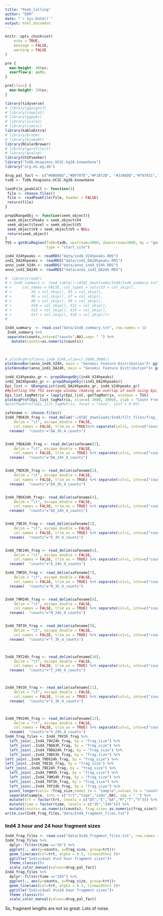 ```yaml
---
title: "Peak_Calling"
author: "ERM"
date: "`r Sys.Date()`"
output: html_document
---
```


```r
knitr::opts_chunk$set(
	echo = TRUE,
	message = FALSE,
	warning = FALSE
)
```

```css
pre {
  max-height: 400px;
  overflow-y: auto;
}

pre[class] {
  max-height: 200px;
}
```

```r
library(tidyverse)
# library(ggsignif)
# library(cowplot)
# library(ggpubr)
# library(scales)
# library(sjmisc)
library(kableExtra)
# library(broom)
# library(biomaRt)
library(RColorBrewer)
# library(gprofiler2)
# library(qvalue)
library(ChIPseeker)
library("TxDb.Hsapiens.UCSC.hg38.knownGene")
library("org.Hs.eg.db")
```

```r
drug_pal_fact <- c("#8B006D","#DF707E","#F1B72B", "#3386DD","#707031","#41B333")
txdb <- TxDb.Hsapiens.UCSC.hg38.knownGene

loadFile_peakCall <- function(){
 file <- choose.files()
 file <- readPeakFile(file, header = FALSE)
 return(file)
}

prepGRangeObj <- function(seek_object){
 seek_object$Peaks = seek_object$V4
 seek_object$level = seek_object$V5
 seek_object$V4 = seek_object$V5 = NULL
 return(seek_object)
}
TSS = getBioRegion(TxDb=txdb, upstream=3000, downstream=3000, by = "gene", 
                   type = "start_site")

ind4_V24hpeaks <- readRDS("data/ind4_V24hpeaks.RDS")
ind1_DA24hpeaks <- readRDS("data/ind1_DA24hpeaks.RDS")
anno_ind4_V24h <- readRDS("data/anno_ind4_V24h.RDS")
anno_ind1_DA24h <- readRDS("data/anno_ind1_DA24h.RDS")


```


```r

#  library(readr)
# > Ind4_summary <- read_table("~/ATAC_downloads/Ind4/Ind4_summary.txt", 
# +     col_names = FALSE, col_types = cols(X3 = col_skip(), 
# +         X4 = col_skip(), X5 = col_skip(), 
# +         X6 = col_skip(), X7 = col_skip(), 
# +         X8 = col_skip(), X9 = col_skip(), 
# +         X10 = col_skip(), X11 = col_skip(), 
# +         X13 = col_skip(), X14 = col_skip(), 
# +         X17 = col_skip(), X18 = col_skip()))
#

Ind4_summary  <- read.csv("data/Ind4_summary.txt", row.names = 1)
 Ind4_summary %>%                          
 separate(counts,into=c("counts",NA),sep= " ") %>% 
   mutate(counts=as.numeric(counts))
 
 

# plotAvgProf(anno_ind4_V24h,xlim=c(-3000,3000))
plotAnnoBar(anno_ind4_V24h, main = "Genomic Feature Distribution")+ ggtitle("Ind4 VEH 24 hour")
plotAnnoBar(anno_ind1_DA24h, main = "Genomic Feature Distribution")+ ggtitle("Ind1 DNR 24 hour")

ind4_V24hpeaks_gr <- prepGRangeObj(ind4_V24hpeaks)
ind1_DA24hpeaks_gr <- prepGRangeObj((ind1_DA24hpeaks))
Epi_list <- GRangesList(ind1_DA24hpeaks_gr, ind4_V24hpeaks_gr)
##plotting the TSS average window (making an overlap of each using Epi_list as list holder)
Epi_list_tagMatrix = lapply(Epi_list, getTagMatrix, windows = TSS)
plotAvgProf(Epi_list_tagMatrix, xlim=c(-3000, 3000), ylab = "Count Frequency")
#plotPeakProf(Epi_list_tagMatrix, facet = "none", conf = 0.95)
```



```r

safename <- choose.files()
Ind4_79DA3h_frag <- read_delim("~/ATAC_downloads/Ind4/filt_files/frag_length/trimmed_Ind4_79DA3h_S1.nodup.bam.fragment_length_count.txt", 
    delim = "\t", escape_double = FALSE, 
    col_names = FALSE, trim_ws = TRUE)%>% separate(col=1, into=c("counts","frag_size")) %>% 
  rename(  "counts"="DA_3h_4_counts")


Ind4_79DA24h_frag <- read_delim(safename[2], 
    delim = "\t", escape_double = FALSE, 
    col_names = FALSE, trim_ws = TRUE) %>% separate(col=1, into=c("counts","frag_size"))%>% 
  rename(  "counts"="DA_24h_4_counts")


Ind4_79DX3h_frag <- read_delim(safename[3], 
    delim = "\t", escape_double = FALSE, 
    col_names = FALSE, trim_ws = TRUE) %>% separate(col=1, into=c("counts","frag_size"))%>% 
  rename(  "counts"="DX_3h_4_counts")


Ind4_79DX24h_frag<- read_delim(safename[4], 
    delim = "\t", escape_double = FALSE, 
    col_names = FALSE, trim_ws = TRUE) %>% separate(col=1, into=c("counts","frag_size"))%>% 
  rename(  "counts"="DX_24h_4_counts")


Ind4_79E3h_frag <- read_delim(safename[5], 
    delim = "\t", escape_double = FALSE, 
    col_names = FALSE, trim_ws = TRUE) %>% separate(col=1, into=c("counts","frag_size"))%>% 
  rename(  "counts"="E_3h_4_counts")


Ind4_79E24h_frag <- read_delim(safename[6], 
    delim = "\t", escape_double = FALSE, 
    col_names = FALSE, trim_ws = TRUE) %>% separate(col=1, into=c("counts","frag_size"))%>% 
  rename(  "counts"="E_24h_4_counts")

Ind4_79M3h_frag <- read_delim(safename[7], 
    delim = "\t", escape_double = FALSE, 
    col_names = FALSE, trim_ws = TRUE) %>% separate(col=1, into=c("counts","frag_size"))%>% 
  rename(  "counts"="M_3h_4_counts")


Ind4_79M24h_frag <- read_delim(safename[8], 
    delim = "\t", escape_double = FALSE, 
    col_names = FALSE, trim_ws = TRUE) %>% separate(col=1, into=c("counts","frag_size"))%>% 
  rename(  "counts"="M_24h_4_counts")


Ind4_79T3h_frag <- read_delim(safename[9], 
    delim = "\t", escape_double = FALSE, 
    col_names = FALSE, trim_ws = TRUE) %>% separate(col=1, into=c("counts","frag_size"))%>% 
  rename(  "counts"="T_3h_4_counts")



Ind4_79T24h_frag <- read_delim(safename[10], 
    delim = "\t", escape_double = FALSE, 
    col_names = FALSE, trim_ws = TRUE) %>% separate(col=1, into=c("counts","frag_size"))%>% 
  rename(  "counts"="T_24h_4_counts")



Ind4_79V3h_frag <- read_delim(safename[11], 
    delim = "\t", escape_double = FALSE, 
    col_names = FALSE, trim_ws = TRUE) %>% separate(col=1, into=c("counts","frag_size"))%>% 
  rename(  "counts"="V_3h_4_counts")



Ind4_79V24h_frag <- read_delim(safename[12], 
    delim = "\t", escape_double = FALSE, 
    col_names = FALSE, trim_ws = TRUE) %>% separate(col=1, into=c("counts","frag_size"))%>% 
  rename(  "counts"="V_24h_4_counts")
Ind4_frag_files <- Ind4_79V3h_frag %>% 
  left_join(.,Ind4_79V24h_frag, by = "frag_size") %>% 
  left_join(.,Ind4_79DA3h_frag, by = "frag_size") %>% 
  left_join(.,Ind4_79DA24h_frag, by = "frag_size") %>% 
  left_join(.,Ind4_79DX3h_frag, by = "frag_size") %>% 
left_join(.,Ind4_79DX24h_frag, by = "frag_size") %>% 
left_join(.,Ind4_79E3h_frag, by = "frag_size") %>% 
left_join(.,Ind4_79E24h_frag, by = "frag_size") %>% 
  left_join(.,Ind4_79M3h_frag, by = "frag_size") %>% 
  left_join(.,Ind4_79M24h_frag, by = "frag_size") %>% 
  left_join(.,Ind4_79T3h_frag, by = "frag_size") %>% 
  left_join(.,Ind4_79T24h_frag, by = "frag_size") %>% 
  pivot_longer(cols= !frag_size,names_to = "sample",values_to = "counts") %>% 
  separate(sample, into = c("trt","time","indv",NA), sep = "_") %>% 
  mutate(trt = factor(trt, levels = c("DX","E","DA","M","T","V"))) %>% 
  mutate(time = factor(time, levels = c("3h","24h"))) %>% 
  mutate(counts= as.numeric(counts), frag_size= as.numeric(frag_size))
write.csv(Ind4_frag_files,"data/Ind4_fragment_files.txt")

```

### Ind4 3 hour and 24 hour fragment sizes
```r

Ind4_frag_files <- read.csv("data/Ind4_fragment_files.txt", row.names = 1)
Ind4_frag_files %>% 
  dplyr::filter(time =="3h") %>%
  ggplot(., aes(y=counts, x=frag_size, group=trt))+
  geom_line(aes(col=trt, alpha = 0.5, linewidth=1 ))+
  ggtitle("Individual 4\n3 hour fragment sizes")+
  theme_classic()+
  scale_color_manual(values=drug_pal_fact)
Ind4_frag_files %>% 
  dplyr::filter(time =="24h") %>%
  ggplot(., aes(y=counts, x=frag_size, group=trt))+
  geom_line(aes(col=trt, alpha = 0.5, linewidth=1 ))+
  ggtitle("Individual 4\n24 hour fragment sizes")+
  theme_classic()+
  scale_color_manual(values=drug_pal_fact)


```

So, fragment lengths are not so great. Lots of noise. 
